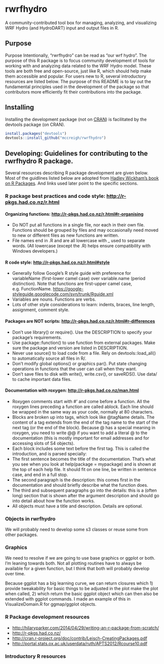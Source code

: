 # rwrfhydro
A community-contributed tool box for managing, analyzing, and visualizing WRF Hydro (and HydroDART) input and output files in R.

## Purpose
Purpose 
Intentionally, “rwrfhydro” can be read as “our wrf hydro”. The purpose of this R package is to focus community development of tools for working with and analyzing data related to the WRF Hydro model. These tools are both free and open-source, just like R, which should help make them accessible and popular. For users new to R, several introductory resources are listed below. 
The purpose of this README is to lay out the fundamental principles used in the development of the package so that contributors more efficiently fit their contributions into the package. 

## Installing
Installing the development package (not on [CRAN](http://cran.r-project.org/)) is facilitated by the devtools package (on CRAN).
``` R
install.packages("devtools")
devtools::install_github("mccreigh/rwrfhydro")
```

## Developing: Guidelines for contributing to the rwrfhydro R package.
Several resources describing R package development are given below. Most of the guidlines listed below are adopted from [Hadley Wickham’s book on R Packages](http://r-pkgs.had.co.nz/). And links used later point to the specific sections. 

### R package best practices and code style: [http://r-pkgs.had.co.nz/r.html](http://r-pkgs.had.co.nz/r.html)

#### Organizing functions: [http://r-pkgs.had.co.nz/r.html#r-organising](http://r-pkgs.had.co.nz/r.html#r-organising)
* Do NOT put all functions in a single file, nor each in their own file. Functions should be grouped by files and may occasionally need moved to new or different files as new functions are written.
* File names end in .R and are all lowercase with _ used to separate words. (All lowercase (except the .R) helps ensure compatibility with Windows developers.)

#### R code style: [http://r-pkgs.had.co.nz/r.html#style](http://r-pkgs.had.co.nz/r.html#style)
* Generally follow Google’s R style guide with preference for variableName (first-lower camel case) over variable.name (period distinction). Note that functions are first-upper camel case, e.g. FunctionName.  [https://google-styleguide.googlecode.com/svn/trunk/Rguide.xml](https://google-styleguide.googlecode.com/svn/trunk/Rguide.xml)
* Variables are nouns. Functions are verbs.
* Lots of other style considerations to learn: indents, braces, line length, assignment, comment style.

#### Packages are NOT scripts: [http://r-pkgs.had.co.nz/r.html#r-differences](http://r-pkgs.had.co.nz/r.html#r-differences)
* Don’t use library() or require(). Use the DESCRIPTION to specify your package’s requirements.
* Use package::function() to use function from external packages. Make sure the package and version are listed in DESCRIPTION.
* Never use source() to load code from a file. Rely on devtools::load_all() to automatically source all files in R/.
* Don’t modify global options() or graphics par(). Put state changing operations in functions that the user can call when they want.
* Don’t save files to disk with write(), write.csv(), or saveRDS(). Use data/ to cache important data files.

#### Documentation with roxygen: [http://r-pkgs.had.co.nz/man.html](http://r-pkgs.had.co.nz/man.html)
* Roxygen comments start with #' and come before a function. All the roxygen lines preceding a function are called ablock. Each line should be wrapped in the same way as your code, normally at 80 characters.
* Blocks are broken up into tags, which look like @tagName details. The content of a tag extends from the end of the tag name to the start of the next tag (or the end of the block). Because @ has a special meaning in roxygen, you need to write @@ if you want to add a literal @ to the documentation (this is mostly important for email addresses and for accessing slots of S4 objects).
* Each block includes some text before the first tag. This is called the introduction, and is parsed specially:
* The first sentence becomes the title of the documentation. That’s what you see when you look at help(package = mypackage) and is shown at the top of each help file. It should fit on one line, be written in sentence case, and end in a full stop.
* The second paragraph is the description: this comes first in the documentation and should briefly describe what the function does.
* The third and subsequent paragraphs go into the details: this is a (often long) section that is shown after the argument description and should go into detail about how the function works.
* All objects must have a title and description. Details are optional.

### Objects in rwrfhydro
We will probably need to develop some s3 classes or reuse some from other packages.

### Graphics
We need to resolve if we are going to use base graphics or ggplot or both. 
I’m leaning towards both. Not all plotting routines have to always be available for a given function, but I think that both will probably develop over time. 

Because ggplot has a big learning curve, we can return closures which 1) provide tweakability for basic things to be adjusted in the plot make the plot when called, 2) which return the basic ggplot object which can then also be extended with ggplot commands. I made an example of this in VisualizeDomain.R for ggmap/ggplot objects.

### R Package development resources
* [http://hilaryparker.com/2014/04/29/writing-an-r-package-from-scratch/](http://hilaryparker.com/2014/04/29/writing-an-r-package-from-scratch/)
* [http://r-pkgs.had.co.nz/](http://r-pkgs.had.co.nz/)
* [http://cran.r-project.org/doc/contrib/Leisch-CreatingPackages.pdf](http://cran.r-project.org/doc/contrib/Leisch-CreatingPackages.pdf)
* [http://portal.stats.ox.ac.uk/userdata/ruth/APTS2012/Rcourse10.pdf](http://portal.stats.ox.ac.uk/userdata/ruth/APTS2012/Rcourse10.pdf)

### Introductory R resources

